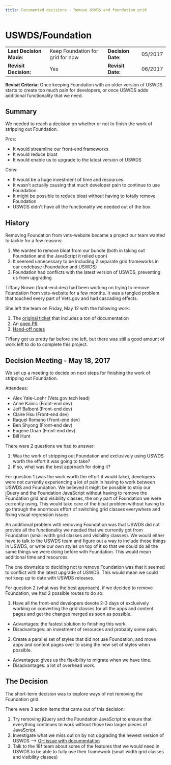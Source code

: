 ```yaml
---
title: Documented decisions - Remove USWDS and foundation grid
---
```


# USWDS/Foundation

|                         |                                  |                    |         |
| ----------------------- | -------------------------------- | ------------------ | ------- |
| **Last Decision Made:** | Keep Foundation for grid for now | **Decision Date:** | 05/2017 |
| **Revisit Decision:**   | Yes                              | **Revisit Date:**  | 06/2017 |

**Revisit Criteria:** Once keeping Foundation with an older version of USWDS starts to create too much pain for developers, or once USWDS adds additional functionality that we need.

## Summary

We needed to reach a decision on whether or not to finish the work of stripping out Foundation.

Pros:

- It would streamline our front-end frameworks
- It would reduce bloat
- It would enable us to upgrade to the latest version of USWDS

Cons:

- It would be a huge investment of time and resources.
- It wasn't actually causing that much developer pain to continue to use Foundation.
- It might be possible to reduce bloat without having to totally remove Foundation
- USWDS didn't have all the functionality we needed out of the box.

## History

Removing Foundation from vets-website became a project our team wanted to tackle for a few reasons:

1. We wanted to remove bloat from our bundle (both in taking out Foundation and the JavaScript it relied upon)
2. It seemed unnecessary to be including 2 separate grid frameworks in our codebase (Foundation and USWDS)
3. Foundation had conflicts with the latest version of USWDS, preventing us from upgrading

Tiffany Brown (front-end dev) had been working on trying to remove Foundation from vets-website for a few months. It was a tangled problem that touched every part of Vets.gov and had cascading effects.

She left the team on Friday, May 12 with the following work:

1. The [original ticket](https://github.com/department-of-veterans-affairs/vets.gov-team/issues/549) that includes a ton of documentation
2. An [open PR](https://github.com/department-of-veterans-affairs/vets-website/pull/5353)
3. [Hand-off notes](https://github.com/department-of-veterans-affairs/vets.gov-team/issues/2739)

Tiffany got us pretty far before she left, but there was still a good amount of work left to do to complete this project.

## Decision Meeting - May 18, 2017

We set up a meeting to decide on next steps for finishing the work of stripping out Foundation.

Attendees:

- Alex Yale-Loehr (Vets.gov tech lead)
- Anne Kainic (Front-end dev)
- Jeff Balboni (Front-end dev)
- Claire Hsu (Front-end dev)
- Raquel Romano (Front-end dev)
- Ben Shyong (Front-end dev)
- Eugene Doan (Front-end dev)
- Bill Hunt

There were 2 questions we had to answer:

1. Was the work of stripping out Foundation and exclusively using USWDS worth the effort it was going to take?
2. If so, what was the best approach for doing it?

For question 1 (was the work worth the effort it would take), developers were not currently experiencing a lot of pain in having to work between USWDS and Foundation. We believed it might be possible to strip our jQuery and the Foundation JavaScript without having to remove the Foundation grid and visibility classes, the only part of Foundation we were currently using. This would take care of the bloat problem without having to go through the enormous effort of switching grid classes everywhere and fixing visual regression issues.

An additional problem with removing Foundation was that USWDS did not provide all the functionality we needed that we currently got from Foundation (small width grid classes and visibility classes). We would either have to talk to the USWDS team and figure out a way to include those things in USWDS, or write our own styles on top of it so that we could do all the same things we were doing before with Foundation. This would mean additional time and resources.

The one downside to deciding not to remove Foundation was that it seemed to conflict with the latest upgrade of USWDS. This would mean we could not keep up to date with USWDS releases.

For question 2 (what was the best approach), if we decided to remove Foundation, we had 2 possible routes to do so:

1. Have all the front-end developers devote 2-3 days of exclusively working on converting the grid classes for all the apps and content pages and get the changes merged as soon as possible.

- Advantages: the fastest solution to finishing this work.
- Disadvantages: an investment of resources and probably some pain.

2. Create a parallel set of styles that did not use Foundation, and move apps and content pages over to using the new set of styles when possible.

- Advantages: gives us the flexibility to migrate when we have time.
- Disadvantages: a lot of overhead work.

## The Decision

The short-term decision was to explore ways of not removing the Foundation grid.

There were 3 action items that came out of this decision:

1. Try removing jQuery and the Foundation JavaScript to ensure that everything continues to work without those two larger pieces of JavaScript.
2. Investigate what we miss out on by not upgrading the newest version of USWDS --> [GH issue with documentation](https://github.com/department-of-veterans-affairs/vets.gov-team/issues/2873)
3. Talk to the 18f team about some of the features that we would need in USWDS to be able to fully use their framework (small width grid classes and visibility classes)
